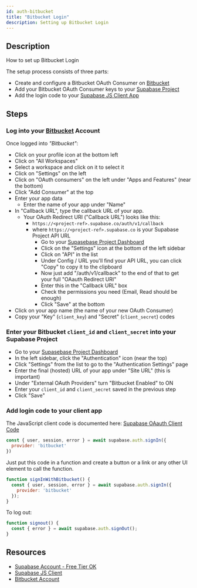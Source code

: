 ```yaml
---
id: auth-bitbucket
title: "Bitbucket Login"
description: Setting up Bitbucket Login
---
```



## Description

How to set up Bitbucket Login

The setup process consists of three parts:

* Create and configure a Bitbucket OAuth Consumer on [Bitbucket](https://bitbucket.org)
* Add your Bitbucket OAuth Consumer keys to your [Supabase Project](https://supabase.io)
* Add the login code to your [Supabase JS Client App](https://github.com/supabase/supabase-js)

## Steps

### Log into your [Bitbucket](https://bitbucket.org) Account

Once logged into *"Bitbucket"*:

- Click on your profile icon at the bottom left
- Click on "All Workspaces"
- Select a workspace and click on it to select it
- Click on "Settings" on the left
- Click on "OAuth consumers" on the left under "Apps and Features" (near the bottom)
- Click "Add Consumer" at the top
- Enter your app data
  - Enter the name of your app under "Name"
- In "Callback URL", type the callback URL of your app.
    - Your OAuth Redirect URI ("Callback URL") looks like this:
      - `https://<project-ref>.supabase.co/auth/v1/callback`
      - where `https://<project-ref>.supabase.co` is your Supabase Project API URL
          - Go to your [Supasebase Project Dashboard](https://supabase.io)
          - Click on the "Settings" icon at the bottom of the left sidebar
          - Click on "API" in the list
          - Under Config / URL you'll find your API URL, you can click "Copy" to copy it to the clipboard
          - Now just add "/auth/v1/callback" to the end of that to get your full "OAauth Redirect URI"
          - Enter this in the "Callback URL" box
          - Check the permissions you need (Email, Read should be enough)
          - Click "Save" at the bottom
- Click on your app name (the name of your new OAuth Consumer)
- Copy your "Key" (`client_key`) and "Secret" (`client_secret`) codes

### Enter your Bitbucket `client_id` and `client_secret` into your Supabase Project

- Go to your [Supasebase Project Dashboard](https://supabase.io)
- In the left sidebar, click the "Authentication" icon (near the top)
- Click "Settings" from the list to go to the "Authentication Settings" page
- Enter the final (hosted) URL of your app under "Site URL" (this is important)
- Under "External OAuth Providers" turn "Bitbucket Enabled" to ON
- Enter your `client_id` and `client_secret` saved in the previous step
- Click "Save"

### Add login code to your client app

The JavaScript client code is documented here: [Supabase OAauth Client Code](https://supabase.io/docs/reference/javascript/auth-signin#sign-in-using-third-party-providers)

```js
const { user, session, error } = await supabase.auth.signIn({
  provider: 'bitbucket'
})
```

Just put this code in a function and create a button or a link or any other UI element to call the function.

```js
function signInWithBitbucket() {
  const { user, session, error } = await supabase.auth.signIn({
    provider: 'bitbucket'
  });
}
```

To log out:

```js
function signout() {
  const { error } = await supabase.auth.signOut();
}
```

## Resources

* [Supabase Account - Free Tier OK](https://supabase.io)
* [Supabase JS Client](https://github.com/supabase/supabase-js)
* [Bitbucket Account](https://bitbucket.org)
